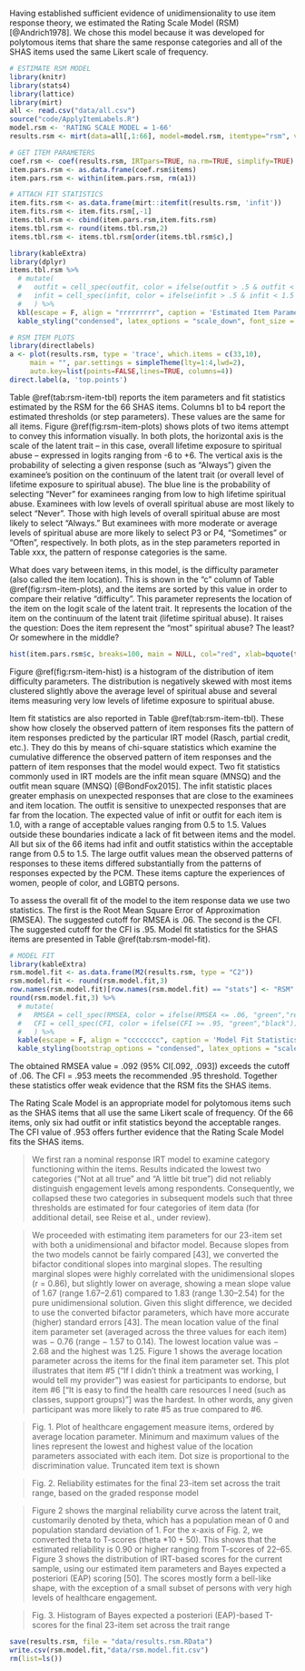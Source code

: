 Having established sufficient evidence of unidimensionality to use item response theory, we estimated the Rating Scale Model (RSM) [@Andrich1978]. We chose this model because it was developed for polytomous items that share the same response categories and all of the SHAS items used the same Likert scale of frequency.

```r
# ESTIMATE RSM MODEL
library(knitr)
library(stats4)
library(lattice)
library(mirt)
all <- read.csv("data/all.csv")
source("code/ApplyItemLabels.R")
model.rsm <- 'RATING SCALE MODEL = 1-66'
results.rsm <- mirt(data=all[,1:66], model=model.rsm, itemtype="rsm", verbose=FALSE)
```

```r
# GET ITEM PARAMETERS
coef.rsm <- coef(results.rsm, IRTpars=TRUE, na.rm=TRUE, simplify=TRUE)
item.pars.rsm <- as.data.frame(coef.rsm$items)
item.pars.rsm <- within(item.pars.rsm, rm(a1))      

# ATTACH FIT STATISTICS
item.fits.rsm <- as.data.frame(mirt::itemfit(results.rsm, 'infit'))
item.fits.rsm <- item.fits.rsm[,-1]
items.tbl.rsm <- cbind(item.pars.rsm,item.fits.rsm)
items.tbl.rsm <- round(items.tbl.rsm,2)
items.tbl.rsm <- items.tbl.rsm[order(items.tbl.rsm$c),]
```

```r
library(kableExtra)
library(dplyr)
items.tbl.rsm %>%
  # mutate(
  #   outfit = cell_spec(outfit, color = ifelse(outfit > .5 & outfit < 1.5 ,"black",c("red",bold=TRUE))),
  #   infit = cell_spec(infit, color = ifelse(infit > .5 & infit < 1.5 , "black","red"))
  #   ) %>%
  kbl(escape = F, align = "rrrrrrrrr", caption = 'Estimated Item Parameters for the Rating Scale Model and Item Chi-Square Fit Statistics', booktabs = T) %>%
  kable_styling("condensed", latex_options = "scale_down", font_size = 12, fixed_thead = T)
```

```r
# RSM ITEM PLOTS
library(directlabels)
a <- plot(results.rsm, type = 'trace', which.items = c(33,10),
     main = "", par.settings = simpleTheme(lty=1:4,lwd=2),
     auto.key=list(points=FALSE,lines=TRUE, columns=4))
direct.label(a, 'top.points')
```

Table \@ref(tab:rsm-item-tbl) reports the item parameters and fit statistics estimated by the RSM for the 66 SHAS items. Columns b1 to b4 report the estimated thresholds (or step parameters). These values are the same for all items. Figure \@ref(fig:rsm-item-plots) shows plots of two items attempt to convey this information visually. In both plots, the horizontal axis is the scale of the latent trait -- in this case, overall lifetime exposure to spiritual abuse -- expressed in logits ranging from -6 to +6. The vertical axis is the probability of selecting a given response (such as "Always") given the examinee's position on the continuum of the latent trait (or overall level of lifetime exposure to spiritual abuse). The blue line is the probability of selecting "Never" for examinees ranging from low to high lifetime spiritual abuse. Examinees with low levels of overall spiritual abuse are most likely to select "Never". Those with high levels of overall spiritual abuse are most likely to select "Always." But examinees with more moderate or average levels of spiritual abuse are more likely to select P3 or P4, "Sometimes" or "Often", respectively. In both plots, as in the step parameters reported in Table xxx, the pattern of response categories is the same.

What does vary between items, in this model, is the difficulty parameter (also called the item location). This is shown in the "c" column of Table \@ref(fig:rsm-item-plots), and the items are sorted by this value in order to compare their relative "difficulty". This parameter represents the location of the item on the logit scale of the latent trait. It represents the location of the item on the continuum of the latent trait (lifetime spiritual abuse). It raises the question: Does the item represent the "most" spiritual abuse? The least? Or somewhere in the middle?

```r
hist(item.pars.rsm$c, breaks=100, main = NULL, col="red", xlab=bquote(theta), xlim = c(-3,3))
```

Figure \@ref(fig:rsm-item-hist) is a histogram of the distribution of item difficulty parameters. The distribution is negatively skewed with most items clustered slightly above the average level of spiritual abuse and several items measuring very low levels of lifetime exposure to spiritual abuse.

Item fit statistics are also reported in Table \@ref(tab:rsm-item-tbl). These show how closely the observed pattern of item responses fits the pattern of item responses predicted by the particular IRT model (Rasch, partial credit, etc.). They do this by means of chi-square statistics which examine the cumulative difference the observed pattern of item responses and the pattern of item responses that the model would expect. Two fit statistics commonly used in IRT models are the infit mean square (MNSQ) and the outfit mean square (MNSQ) [@BondFox2015]. The infit statistic places greater emphasis on unexpected responses that are close to the examinees and item location. The outfit is sensitive to unexpected responses that are far from the location. The expected value of infit or outfit for each item is 1.0, with a range of acceptable values ranging from 0.5 to 1.5. Values outside these boundaries indicate a lack of fit between items and the model. All but six of the 66 items had infit and outfit statistics within the acceptable range from 0.5 to 1.5. The large outfit values mean the observed patterns of responses to these items differed substantially from the patterns of responses expected by the PCM. These items capture the experiences of women, people of color, and LGBTQ persons.

To assess the overall fit of the model to the item response data we use two statistics. The first is the Root Mean Square Error of Approximation (RMSEA). The suggested cutoff for RMSEA is .06. The second is the CFI. The suggested cutoff for the CFI is .95. Model fit statistics for the SHAS items are presented in Table \@ref(tab:rsm-model-fit). 

```r
# MODEL FIT
library(kableExtra)
rsm.model.fit <- as.data.frame(M2(results.rsm, type = "C2"))
rsm.model.fit <- round(rsm.model.fit,3)
row.names(rsm.model.fit)[row.names(rsm.model.fit) == "stats"] <- "RSM"
round(rsm.model.fit,3) %>%
  # mutate(
  #   RMSEA = cell_spec(RMSEA, color = ifelse(RMSEA <= .06, "green","red")),
  #   CFI = cell_spec(CFI, color = ifelse(CFI >= .95, "green","black"))
  #   ) %>%
  kable(escape = F, align = "cccccccc", caption = 'Model Fit Statistics for the Rating Scale Model') %>%
  kable_styling(bootstrap_options = "condensed", latex_options = "scale_down")
```

The obtained RMSEA value = .092 (95% CI[.092, .093]) exceeds the cutoff of .06. The CFI = .953 meets the recommended .95 threshold. Together these statistics offer weak evidence that the RSM fits the SHAS items.

The Rating Scale Model is an appropriate model for polytomous items such as the SHAS items that all use the same Likert scale of frequency. Of the 66 items, only six had outfit or infit statistics beyond the acceptable ranges. The CFI value of .953 offers further evidence that the Rating Scale Model fits the SHAS items.

>We first ran a nominal response IRT model to examine category functioning within the items. Results indicated the lowest two categories (“Not at all true” and “A little bit true”) did not reliably distinguish engagement levels among respondents. Consequently, we collapsed these two categories in subsequent models such that three thresholds are estimated for four categories of item data (for additional detail, see Reise et al., under review).

>We proceeded with estimating item parameters for our 23-item set with both a unidimensional and bifactor model. Because slopes from the two models cannot be fairly compared [43], we converted the bifactor conditional slopes into marginal slopes. The resulting marginal slopes were highly correlated with the unidimensional slopes (r = 0.86), but slightly lower on average, showing a mean slope value of 1.67 (range 1.67–2.61) compared to 1.83 (range 1.30–2.54) for the pure unidimensional solution. Given this slight difference, we decided to use the converted bifactor parameters, which have more accurate (higher) standard errors [43]. The mean location value of the final item parameter set (averaged across the three values for each item) was − 0.76 (range − 1.57 to 0.14). The lowest location value was − 2.68 and the highest was 1.25. Figure 1 shows the average location parameter across the items for the final item parameter set. This plot illustrates that item #5 (“If I didn’t think a treatment was working, I would tell my provider”) was easiest for participants to endorse, but item #6 [“It is easy to find the health care resources I need (such as classes, support groups)”] was the hardest. In other words, any given participant was more likely to rate #5 as true compared to #6.

>Fig. 1. Plot of healthcare engagement measure items, ordered by average location parameter. Minimum and maximum values of the lines represent the lowest and highest value of the location parameters associated with each item. Dot size is proportional to the discrimination value. Truncated item text is shown

>Fig. 2. Reliability estimates for the final 23-item set across the trait range, based on the graded response model

>Figure 2 shows the marginal reliability curve across the latent trait, customarily denoted by theta, which has a population mean of 0 and population standard deviation of 1. For the x-axis of Fig. 2, we converted theta to T-scores (theta *10 + 50). This shows that the estimated reliability is 0.90 or higher ranging from T-scores of 22–65. Figure 3 shows the distribution of IRT-based scores for the current sample, using our estimated item parameters and Bayes expected a posteriori (EAP) scoring [50]. The scores mostly form a bell-like shape, with the exception of a small subset of persons with very high levels of healthcare engagement.

>Fig. 3. Histogram of Bayes expected a posteriori (EAP)-based T-scores for the final 23-item set across the trait range

```r
save(results.rsm, file = "data/results.rsm.RData")
write.csv(rsm.model.fit,"data/rsm.model.fit.csv")
rm(list=ls())
```
